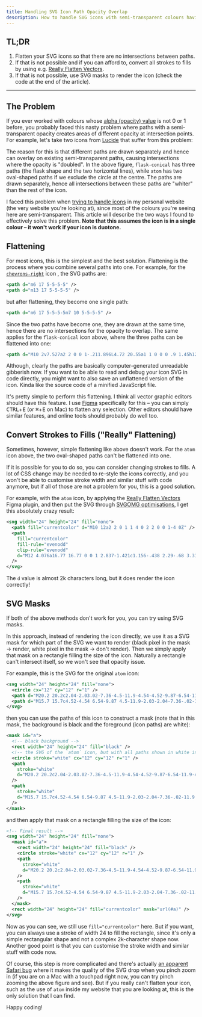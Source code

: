 ```yaml
---
title: Handling SVG Icon Path Opacity Overlap
description: How to handle SVG icons with semi-transparent colours having path opacity overlapping in intersections points
---
```


## TL;DR

1. Flatten your SVG icons so that there are no intersections between paths.
2. If that is not possible and if you can afford to, convert all strokes to fills by using e.g. [Really Flatten Vectors](https://www.figma.com/community/plugin/1099596352042014853/really-flatten-vectors).
3. If that is not possible, use SVG masks to render the icon (check the code at the end of the article).

---

## The Problem

If you ever worked with colours whose [alpha (opacity) value](https://developer.mozilla.org/en-US/docs/Glossary/Alpha) is not 0 or 1 before, you probably faced this nasty problem where paths with a semi-transparent opacity creates areas of different opacity at intersection points. For example, let's take two icons from [Lucide](https://lucide.dev) that suffer from this problem:

<Figure>
  <LucideIconOpacityDemo />
</Figure>

The reason for this is that different paths are drawn separately and hence can overlay on existing semi-transparent paths, causing intersections where the opacity is "doubled". In the above figure, `flask-conical` has three paths (the flask shape and the two horizontal lines), while `atom` has two oval-shaped paths if we exclude the circle at the centre. The paths are drawn separately, hence all intersections between these paths are "whiter" than the rest of the icon.

I faced this problem when [trying to handle icons](https://github.com/joulev/website/commit/987c4afb2718e468ee724230be6062cae6f860e5) in my personal website (the very website you're looking at), since most of the colours you're seeing here are semi-transparent. This article will describe the two ways I found to effectively solve this problem. **Note that this assumes the icon is in a single colour – it won't work if your icon is duotone.**

## Flattening

For most icons, this is the simplest and the best solution. Flattening is the process where you combine several paths into one. For example, for the [`chevrons-right`](https://lucide.dev/icons/chevrons-right) icon <ChevronsRight className="inline-block" />, the SVG paths are:

```xml
<path d="m6 17 5-5-5-5" />
<path d="m13 17 5-5-5-5" />
```

but after flattening, they become one single path:

```xml
<path d="m6 17 5-5-5-5m7 10 5-5-5-5" />
```

Since the two paths have become one, they are drawn at the same time, hence there are no intersections for the opacity to overlap. The same applies for the `flask-conical` icon above, where the three paths can be flattened into one:

```xml
<path d="M10 2v7.527a2 2 0 0 1-.211.896L4.72 20.55a1 1 0 0 0 .9 1.45h12.76a1 1 0 0 0 .9-1.45l-5.069-10.127A2 2 0 0 1 14 9.527V2M8.5 2h7M7 16h10" />
```

<Figure>
  <LucideIconFlaskConicalFlatteningDemo />
</Figure>

Although, clearly the paths are basically computer-generated unreadable gibberish now. If you want to be able to read and debug your icon SVG in code directly, you might want to also save an unflattened version of the icon. Kinda like the source code of a minified JavaScript file.

It's pretty simple to perform this flattening. I think all vector graphic editors should have this feature. I use [Figma](https://www.figma.com) specifically for this – you can simply <kbd>CTRL</kbd>+<kbd>E</kbd> (or <kbd>⌘</kbd>+<kbd>E</kbd> on Mac) to flatten any selection. Other editors should have similar features, and online tools should probably do well too.

## Convert Strokes to Fills ("Really" Flattening)

Sometimes, however, simple flattening like above doesn't work. For the `atom` icon above, the two oval-shaped paths can't be flattened into one.

If it is possible for you to do so, you can consider changing strokes to fills. A lot of CSS change may be needed to re-style the icons correctly, and you won't be able to customise stroke width and similar stuff with code anymore, but if all of those are not a problem for you, this is a good solution.

For example, with the `atom` icon, by applying the [Really Flatten Vectors](https://www.figma.com/community/plugin/1099596352042014853/really-flatten-vectors) Figma plugin, and then put the SVG through [SVGOMG optimisations](https://jakearchibald.github.io/svgomg/), I get this absolutely crazy result:

```xml
<svg width="24" height="24" fill="none">
  <path fill="currentcolor" d="M10 12a2 2 0 1 1 4 0 2 2 0 0 1-4 0Z" />
  <path
    fill="currentcolor"
    fill-rule="evenodd"
    clip-rule="evenodd"
    d="M12 4.076a16.77 16.77 0 0 1 2.837-1.421c1.156-.438 2.29-.68 3.317-.648 1.034.033 2.018.349 2.753 1.086.737.735 1.053 1.719 1.086 2.753.032 1.028-.21 2.161-.648 3.317-.346.914-.824 1.87-1.42 2.837a16.765 16.765 0 0 1 1.42 2.837c.438 1.156.68 2.29.648 3.317-.033 1.034-.349 2.018-1.086 2.753-.735.737-1.719 1.053-2.753 1.086-1.028.032-2.161-.21-3.317-.648A16.765 16.765 0 0 1 12 19.925a16.764 16.764 0 0 1-2.837 1.42c-1.156.438-2.29.68-3.317.648-1.034-.033-2.019-.349-2.753-1.086-.737-.735-1.053-1.719-1.086-2.753-.032-1.028.21-2.161.648-3.317A16.77 16.77 0 0 1 4.075 12a16.769 16.769 0 0 1-1.42-2.837c-.438-1.156-.68-2.29-.648-3.317.033-1.034.349-2.018 1.086-2.753.735-.737 1.719-1.053 2.753-1.086 1.028-.032 2.161.21 3.317.648.914.346 1.87.824 2.837 1.42Zm1.82 1.254a26.157 26.157 0 0 1 2.586 2.261l.003.003a26.16 26.16 0 0 1 2.262 2.587c.326-.596.595-1.175.804-1.726.377-.998.54-1.862.519-2.546-.022-.677-.218-1.12-.5-1.4l-.003-.004c-.28-.281-.723-.477-1.4-.499-.684-.021-1.548.142-2.546.52-.551.208-1.13.477-1.726.804Zm-8.49 4.85a13.704 13.704 0 0 1-.805-1.725c-.377-.998-.54-1.862-.519-2.546.022-.677.218-1.12.5-1.4l.003-.004c.28-.281.723-.477 1.4-.499.684-.021 1.548.142 2.546.52.551.208 1.13.477 1.726.804A26.149 26.149 0 0 0 7.594 7.59l-.003.003c-.835.84-1.593 1.71-2.261 2.587ZM6.474 12A23.677 23.677 0 0 1 12 6.474 23.677 23.677 0 0 1 17.526 12 23.68 23.68 0 0 1 12 17.526 23.685 23.685 0 0 1 6.474 12ZM5.33 13.82a13.704 13.704 0 0 0-.805 1.725c-.377.998-.54 1.862-.519 2.546.022.677.218 1.12.5 1.4l.003.004c.28.281.723.477 1.4.499.684.021 1.548-.142 2.546-.52.551-.208 1.13-.477 1.726-.803a26.16 26.16 0 0 1-2.587-2.262l-.003-.003a26.157 26.157 0 0 1-2.261-2.587Zm8.49 4.85c.595.327 1.174.596 1.725.805.998.377 1.862.54 2.546.519.677-.022 1.12-.218 1.4-.5l.004-.003c.281-.28.477-.723.499-1.4.021-.684-.142-1.548-.52-2.546a13.709 13.709 0 0 0-.803-1.726 26.168 26.168 0 0 1-2.262 2.587l-.003.003c-.84.835-1.71 1.593-2.587 2.262Z"
  />
</svg>
```

The `d` value is almost 2k characters long, but it does render the icon correctly!

<Figure>
  <LucideIconAtomReallyFlatteningDemo />
</Figure>

## SVG Masks

If both of the above methods don't work for you, you can try using SVG masks.

In this approach, instead of rendering the icon directly, we use it as a SVG mask for which part of the SVG we want to render (black pixel in the mask &rarr; render, white pixel in the mask &rarr; don't render). Then we simply apply that mask on a rectangle filling the size of the icon. Naturally a rectangle can't intersect itself, so we won't see that opacity issue.

For example, this is the SVG for the original `atom` icon:

```xml
<svg width="24" height="24" fill="none">
  <circle cx="12" cy="12" r="1" />
  <path d="M20.2 20.2c2.04-2.03.02-7.36-4.5-11.9-4.54-4.52-9.87-6.54-11.9-4.5-2.04 2.03-.02 7.36 4.5 11.9 4.54 4.52 9.87 6.54 11.9 4.5Z" />
  <path d="M15.7 15.7c4.52-4.54 6.54-9.87 4.5-11.9-2.03-2.04-7.36-.02-11.9 4.5-4.52 4.54-6.54 9.87-4.5 11.9 2.03 2.04 7.36.02 11.9-4.5Z" />
</svg>
```

then you can use the paths of this icon to construct a mask (note that in this mask, the background is black and the foreground (icon paths) are white):

```xml
<mask id="a">
  <!-- black background -->
  <rect width="24" height="24" fill="black" />
  <!-- the SVG of the `atom` icon, but with all paths shown in white instead of currentcolor -->
  <circle stroke="white" cx="12" cy="12" r="1" />
  <path
    stroke="white"
    d="M20.2 20.2c2.04-2.03.02-7.36-4.5-11.9-4.54-4.52-9.87-6.54-11.9-4.5-2.04 2.03-.02 7.36 4.5 11.9 4.54 4.52 9.87 6.54 11.9 4.5Z"
  />
  <path
    stroke="white"
    d="M15.7 15.7c4.52-4.54 6.54-9.87 4.5-11.9-2.03-2.04-7.36-.02-11.9 4.5-4.52 4.54-6.54 9.87-4.5 11.9 2.03 2.04 7.36.02 11.9-4.5Z"
  />
</mask>
```

and then apply that mask on a rectangle filling the size of the icon:

```xml
<!-- Final result -->
<svg width="24" height="24" fill="none">
  <mask id="a">
    <rect width="24" height="24" fill="black" />
    <circle stroke="white" cx="12" cy="12" r="1" />
    <path
      stroke="white"
      d="M20.2 20.2c2.04-2.03.02-7.36-4.5-11.9-4.54-4.52-9.87-6.54-11.9-4.5-2.04 2.03-.02 7.36 4.5 11.9 4.54 4.52 9.87 6.54 11.9 4.5Z"
    />
    <path
      stroke="white"
      d="M15.7 15.7c4.52-4.54 6.54-9.87 4.5-11.9-2.03-2.04-7.36-.02-11.9 4.5-4.52 4.54-6.54 9.87-4.5 11.9 2.03 2.04 7.36.02 11.9-4.5Z"
    />
  </mask>
  <rect width="24" height="24" fill="currentcolor" mask="url(#a)" />
</svg>
```

<Figure>
  <LucideIconAtomMaskDemo />
</Figure>

Now as you can see, we still use `fill="currentcolor"` here. But if you want, you can always use a stroke of width 24 to fill the rectangle, since it's only a simple rectangular shape and not a complex 2k-character shape now. Another good point is that you can customise the stroke width and similar stuff with code now.

<Figure>
  <LucideIconAtomMaskCustomiseStrokeWidthDemo />
</Figure>

Of course, this step is more complicated and there's actually [an apparent Safari bug](https://stackoverflow.com/q/74233827) where it makes the quality of the SVG drop when you pinch zoom in (if you are on a Mac with a touchpad right now, you can try pinch zooming the above figure and see). But if you really can't flatten your icon, such as the use of `atom` inside my website that you are looking at, this is the only solution that I can find.

Happy coding!
